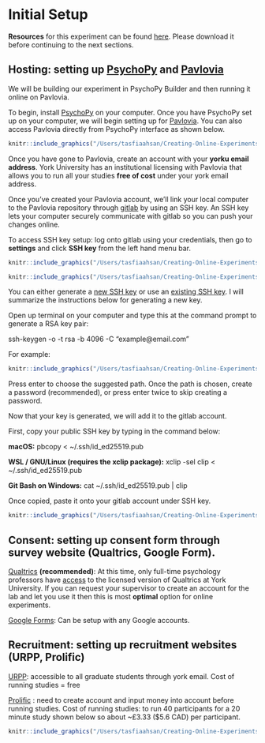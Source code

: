 # Initial Setup

**Resources** for this experiment can be found [here](https://drive.google.com/drive/folders/1SrTXSM9n9Ot9OpjQYqxAGZwO3b4I9CQZ?usp=sharing). Please download it before continuing to the next sections.

## **Hosting:** setting up [PsychoPy](https://www.psychopy.org) and [Pavlovia]((https://www.pavlovia.org))

We will be building our experiment in PsychoPy Builder and then running it online on Pavlovia. 

To begin, install [PsychoPy](https://www.psychopy.org) on your computer. Once you have PsychoPy set up on your computer, we will begin setting up for [Pavlovia](https://www.pavlovia.org). You can also access Pavlovia directly from PsychoPy interface as shown below.

```r
knitr::include_graphics("/Users/tasfiaahsan/Creating-Online-Experiments-with-PsychoPy/images/logging-pavlovia.png")
```

Once you have gone to Pavlovia, create an account with your **yorku email address**. York University has an institutional licensing with Pavlovia that allows you to run all your studies **free of cost** under your york email address. 

Once you've created your Pavlovia account, we'll link your local computer to the Pavlovia repository through [gitlab](https://gitlab.pavlovia.org/) by using an SSH key. An SSH key lets your computer securely communicate with gitlab so you can push your changes online. 

To access SSH key setup: log onto gitlab using your credentials, then go to __settings__ and click __SSH key__ from the left hand menu bar.

```r
knitr::include_graphics("/Users/tasfiaahsan/Creating-Online-Experiments-with-PsychoPy/images/settings.png")
```

```r
knitr::include_graphics("/Users/tasfiaahsan/Creating-Online-Experiments-with-PsychoPy/images/ssh.png")
```

You can either generate a [new SSH key](https://gitlab.pavlovia.org/help/ssh/README#generating-a-new-ssh-key-pair) or use an [existing SSH key](https://gitlab.pavlovia.org/help/ssh/README#locating-an-existing-ssh-key-pair). I will summarize the instructions below for generating a new key. 

Open up terminal on your computer and type this at the command prompt to generate a RSA key pair: 

ssh-keygen -o -t rsa -b 4096 -C "example@email.com"

For example:
```r
knitr::include_graphics("/Users/tasfiaahsan/Creating-Online-Experiments-with-PsychoPy/images/rsakey_generating.png")
```

Press enter to choose the suggested path. Once the path is chosen, create a password (recommended), or press enter twice to skip creating a password. 

Now that your key is generated, we will add it to the gitlab account.

First, copy your public SSH key by typing in the command below:

**macOS:**
pbcopy < ~/.ssh/id_ed25519.pub

**WSL / GNU/Linux (requires the xclip package):**
xclip -sel clip < ~/.ssh/id_ed25519.pub

**Git Bash on Windows:**
cat ~/.ssh/id_ed25519.pub | clip

Once copied, paste it onto your gitlab account under SSH key.

```r
knitr::include_graphics("/Users/tasfiaahsan/Creating-Online-Experiments-with-PsychoPy/images/ssh_key_paste.png")
```

## **Consent:** setting up consent form through survey website (Qualtrics, Google Form).

[Qualtrics](https://www.qualtrics.com/) **(recommended)**: At this time, only full-time psychology professors have [access](https://psycentre.apps01.yorku.ca/wp/qualtrics/) to the licensed version of Qualtrics at York University. If you can request your supervisor to create an account for the lab and let you use it then this is most **optimal** option for online experiments. 

[Google Forms](https://www.google.ca/forms/): Can be setup with any Google accounts.


## **Recruitment:** setting up recruitment websites (URPP, Prolific) 

[URPP](https://yorku.sona-systems.com/): accessible to all graduate students through york email. 
Cost of running studies = free

[Prolific](https://www.prolific.co/) : need to create account and input money into account before running studies.
Cost of running studies: to run 40 participants for a 20 minute study shown below so about ~£3.33 ($5.6 CAD) per participant. 

```r
knitr::include_graphics("/Users/tasfiaahsan/Creating-Online-Experiments-with-PsychoPy/images/prolific_cost.png")
```


